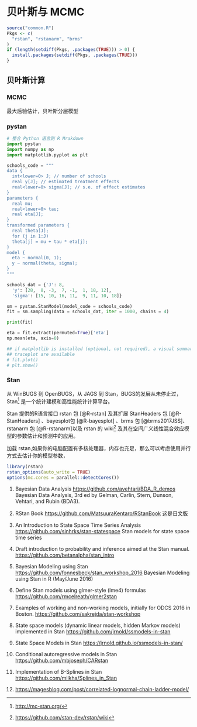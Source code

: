 # 贝叶斯与 MCMC {#bayes-mcmc}

```r
source("common.R")
Pkgs <- c(
  "rstan", "rstanarm", "brms"
)
if (length(setdiff(Pkgs, .packages(TRUE))) > 0) {
  install.packages(setdiff(Pkgs, .packages(TRUE)))
}
```

## 贝叶斯计算

### MCMC

最大后验估计，贝叶斯分层模型

### pystan

```python
# 整合 Python 语言到 R Mrakdown 
import pystan
import numpy as np
import matplotlib.pyplot as plt

schools_code = """
data {
  int<lower=0> J; // number of schools
  real y[J]; // estimated treatment effects
  real<lower=0> sigma[J]; // s.e. of effect estimates
}
parameters {
  real mu;
  real<lower=0> tau;
  real eta[J];
}
transformed parameters {
  real theta[J];
  for (j in 1:J)
  theta[j] = mu + tau * eta[j];
}
model {
  eta ~ normal(0, 1);
  y ~ normal(theta, sigma);
}
"""

schools_dat = {'J': 8,
  'y': [28,  8, -3,  7, -1,  1, 18, 12],
  'sigma': [15, 10, 16, 11,  9, 11, 10, 18]}

sm = pystan.StanModel(model_code = schools_code)
fit = sm.sampling(data = schools_dat, iter = 1000, chains = 4)

print(fit)

eta = fit.extract(permuted=True)['eta']
np.mean(eta, axis=0)

## if matplotlib is installed (optional, not required), a visual summary and
## traceplot are available
# fit.plot()
# plt.show()
```

### Stan

从 WinBUGS\index{WinBUGS} 到 OpenBUGS\index{OpenBUGS}，从 JAGS\index{JAGS} 到 Stan\index{Stan}，BUGS\index{BUGS}的发展从未停止过，Stan^[<http://mc-stan.org/>] 是一个统计建模和高性能统计计算平台。

Stan 提供的R语言接口 rstan 包 [@R-rstan] 及其扩展 StanHeaders 包 [@R-StanHeaders] 、bayesplot包 [@R-bayesplot] 、brms 包 [@brms2017JSS]、 rstanarm 包 [@R-rstanarm]以及 rstan 的 wiki^[<https://github.com/stan-dev/rstan/wiki>] 及其在空间广义线性混合效应模型的参数估计和预测中的应用。

加载 rstan,如果你的电脑配置有多核处理器，内存也充足，那么可以考虑使用并行方式去估计你的模型参数，

```r
library(rstan)
rstan_options(auto_write = TRUE)
options(mc.cores = parallel::detectCores())
```

1. Bayesian Data Analysis <https://github.com/avehtari/BDA_R_demos>
Bayesian Data Analysis, 3rd ed by Gelman, Carlin, Stern, Dunson, Vehtari, and Rubin (BDA3).

2. RStan Book <https://github.com/MatsuuraKentaro/RStanBook> 这是日文版

3. An Introduction to State Space Time Series Analysis <https://github.com/sinhrks/stan-statespace>
Stan models for state space time series

4. Draft introduction to probability and inference aimed at the Stan manual. <https://github.com/betanalpha/stan_intro>


5. Bayesian Modeling using Stan
<https://github.com/fonnesbeck/stan_workshop_2016>
Bayesian Modeling using Stan in R (May/June 2016)

6. Define Stan models using glmer-style (lme4) formulas
<https://github.com/rmcelreath/glmer2stan>

7. Examples of working and non-working models, initially for ODCS 2016 in Boston.
<https://github.com/sakrejda/stan-workshop>

8. State space models (dynamic linear models, hidden Markov models) implemented in Stan
<https://github.com/jrnold/ssmodels-in-stan>

9. State Space Models in Stan <https://jrnold.github.io/ssmodels-in-stan/>

10. Conditional autoregressive models in Stan <https://github.com/mbjoseph/CARstan>

11. Implementation of B-Splines in Stan <https://github.com/milkha/Splines_in_Stan>

12. <https://magesblog.com/post/correlated-lognormal-chain-ladder-model/>

